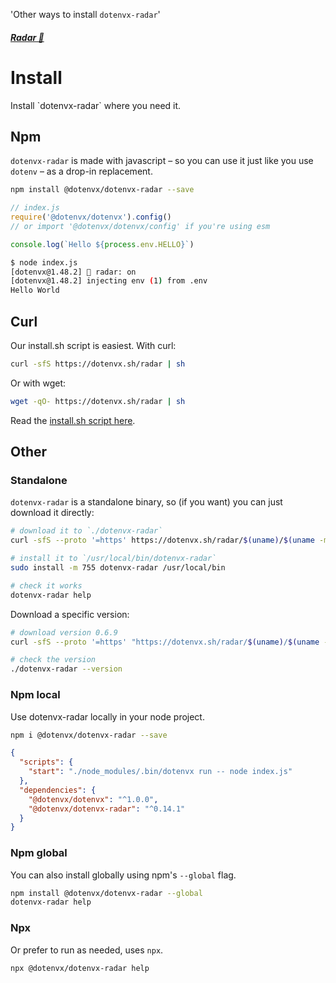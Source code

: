 
  'Other ways to install `dotenvx-radar`'

<div className="flex">
  <div className="flex-grow">
    <h5 className=""><a href="/docs/radar">Radar 📡</a></h5>
    <h1 className="">Install</h1>
    <p className="lead mb-0">Install `dotenvx-radar` where you need it.</p>
  </div>
  <div className="flex">
    <StripeButton />
  </div>
</div>
<InstallRadarCodeGroup />

## Npm

`dotenvx-radar` is made with javascript – so you can use it just like you use `dotenv` – as a drop-in replacement.

```bash
npm install @dotenvx/dotenvx-radar --save
```
```js
// index.js
require('@dotenvx/dotenvx').config()
// or import '@dotenvx/dotenvx/config' if you're using esm

console.log(`Hello ${process.env.HELLO}`)
```
```bash
$ node index.js
[dotenvx@1.48.2] 📡 radar: on
[dotenvx@1.48.2] injecting env (1) from .env
Hello World
```

## Curl

Our install.sh script is easiest. With curl:

```bash
curl -sfS https://dotenvx.sh/radar | sh
```

Or with wget:

```bash
wget -qO- https://dotenvx.sh/radar | sh
```

Read the [install.sh script here](https://dotenvx.sh/radar).

## Other

### Standalone

`dotenvx-radar` is a standalone binary, so (if you want) you can just download it directly:

```sh
# download it to `./dotenvx-radar`
curl -sfS --proto '=https' https://dotenvx.sh/radar/$(uname)/$(uname -m).tgz | tar xz

# install it to `/usr/local/bin/dotenvx-radar`
sudo install -m 755 dotenvx-radar /usr/local/bin

# check it works
dotenvx-radar help
```

Download a specific version:

```sh
# download version 0.6.9
curl -sfS --proto '=https' "https://dotenvx.sh/radar/$(uname)/$(uname -m).tgz?version=v0.6.9" | tar xz

# check the version
./dotenvx-radar --version
```

### Npm local

Use dotenvx-radar locally in your node project.

```sh
npm i @dotenvx/dotenvx-radar --save
```
```json
{
  "scripts": {
    "start": "./node_modules/.bin/dotenvx run -- node index.js"
  },
  "dependencies": {
    "@dotenvx/dotenvx": "^1.0.0",
    "@dotenvx/dotenvx-radar": "^0.14.1"
  }
}
```

### Npm global

You can also install globally using npm's `--global` flag.

```bash
npm install @dotenvx/dotenvx-radar --global
dotenvx-radar help
```

### Npx

Or prefer to run as needed, uses `npx`.

```bash
npx @dotenvx/dotenvx-radar help
```
